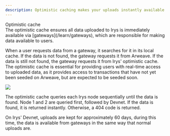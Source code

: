 ```yaml
---
description: Optimistic caching makes your uploads instantly available
---
```



<div className="flex flex-col mt-5">
	<div className="flex items-end">
		<div className="">
			<Heading level={1}>Optimistic cache</Heading>
		</div>
	</div>
</div>
The optimistic cache ensures all data uploaded to Irys is immediately available via [gateways](/learn/gateways), which are
responsible for making data available to users.

When a user requests data from a gateway, it searches for it in its local cache. If the data is not found, the gateway requests it from Arweave. If the data is still not found, the gateway requests it from Irys' optimistic cache. The optimistic cache is essential for providing users with real-time access to uploaded data, as it provides access to transactions that have not yet been seeded on Arweave, but are expected to be seeded soon.

<img className="border border-[#FEF4EE] rounded mt-5 w-5/6" src="/img/learn/irys-optimistic-cache.png" />

The optimistic cache queries each Irys node sequentially until the data is found. Node 1 and 2 are queried first, followed by Devnet. If the data is found, it is returned instantly. Otherwise, a 404 code is returned.

On Irys' Devnet, uploads are kept for approximately 60 days, during this time, the data is available from gateways in the same way that normal uploads are.
